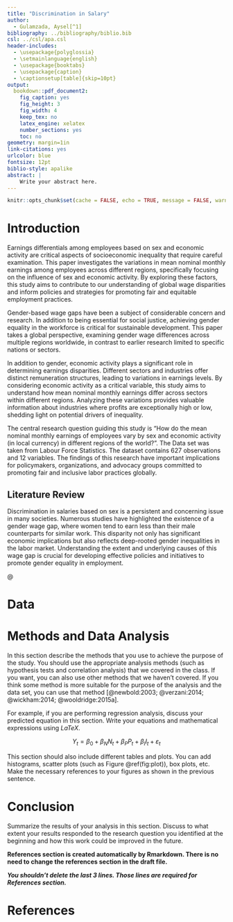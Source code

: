 ```yaml
---
title: "Discrimination in Salary"
author: 
  - Gulamzada, Aysel[^1]
bibliography: ../bibliography/biblio.bib
csl: ../csl/apa.csl
header-includes:
  - \usepackage{polyglossia}
  - \setmainlanguage{english}
  - \usepackage{booktabs}
  - \usepackage{caption} 
  - \captionsetup[table]{skip=10pt}
output:
  bookdown::pdf_document2:
    fig_caption: yes
    fig_height: 3
    fig_width: 4
    keep_tex: no
    latex_engine: xelatex
    number_sections: yes
    toc: no
geometry: margin=1in
link-citations: yes
urlcolor: blue
fontsize: 12pt
biblio-style: apalike
abstract: |
    Write your abstract here.
---
```

```r
knitr::opts_chunk$set(cache = FALSE, echo = TRUE, message = FALSE, warning = FALSE)
```

<!-- ======================================================================= -->
<!-- ============================== FOOTNOTES ============================== -->
<!-- ======================================================================= -->
[^1]: 21080060, [Github Repo](https://github.com/ayselgulamzada/21080060)


# Introduction

Earnings differentials among employees based on sex and economic activity are critical aspects of socioeconomic inequality that require careful examination. This paper investigates the variations in mean nominal monthly earnings among employees across different regions, specifically focusing on the influence of sex and economic activity. By exploring these factors, this study aims to contribute to our understanding of global wage disparities and inform policies and strategies for promoting fair and equitable employment practices.

Gender-based wage gaps have been a subject of considerable concern and research. In addition to being essential for social justice, achieving gender equality in the workforce is critical for sustainable development. This paper takes a global perspective, examining gender wage differences across multiple regions worldwide, in contrast to earlier research limited to specific nations or sectors.

In addition to gender, economic activity plays a significant role in determining earnings disparities. Different sectors and industries offer distinct remuneration structures, leading to variations in earnings levels. By considering economic activity as a critical variable, this study aims to understand how mean nominal monthly earnings differ across sectors within different regions. Analyzing these variations provides valuable information about industries where profits are exceptionally high or low, shedding light on potential drivers of inequality.

The central research question guiding this study is "How do the mean nominal monthly earnings of employees vary by sex and economic activity (in local currency) in different regions of the world?". The Data set was taken from Labour Force Statistics. The dataset contains 627 observations and 12 variables. The findings of this research have important implications for policymakers, organizations, and advocacy groups committed to promoting fair and inclusive labor practices globally.

## Literature Review

Discrimination in salaries based on sex is a persistent and concerning issue in many societies. Numerous studies have highlighted the existence of a gender wage gap, where women tend to earn less than their male counterparts for similar work. This disparity not only has significant economic implications but also reflects deep-rooted gender inequalities in the labor market. Understanding the extent and underlying causes of this wage gap is crucial for developing effective policies and initiatives to promote gender equality in employment.

@


# Data


# Methods and Data Analysis
In this section describe the methods that you use to achieve the purpose of the study. You should use the appropriate analysis methods (such as hypothesis tests and correlation analysis) that we covered in the class. If you want, you can also use other methods that we haven't covered. If you think some method is more suitable for the purpose of the analysis and the data set, you can use that method [@newbold:2003; @verzani:2014; @wickham:2014; @wooldridge:2015a].

For example, if you are performing regression analysis, discuss your predicted equation in this section. Write your equations and mathematical expressions using $LaTeX$.

$$
Y_t = \beta_0 + \beta_N N_t + \beta_P P_t + \beta_I I_t + \varepsilon_t
$$

This section should also include different tables and plots. You can add histograms, scatter plots (such as Figure \@ref(fig:plot)), box plots, etc. Make the necessary references to your figures as shown in the previous sentence.




# Conclusion
Summarize the results of your analysis in this section. Discuss to what extent your results responded to the research question you identified at the beginning and how this work could be improved in the future.

**References section is created automatically by Rmarkdown. There is no need to change the references section in the draft file.**

**_You shouldn't delete the last 3 lines. Those lines are required for References section._**

\newpage
# References {#references}
<div id="refs"></div>

